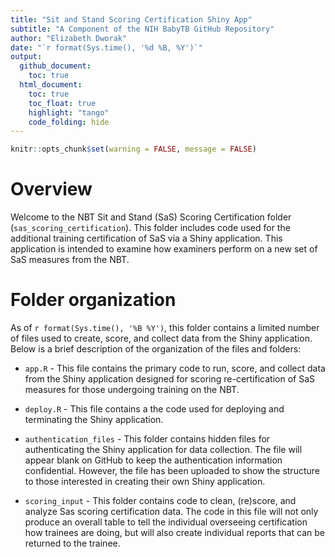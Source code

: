 ```yaml
---
title: "Sit and Stand Scoring Certification Shiny App"
subtitle: "A Component of the NIH BabyTB GitHub Repository"
author: "Elizabeth Dworak"
date: "`r format(Sys.time(), '%d %B, %Y')`"
output: 
  github_document:
    toc: true
  html_document:
    toc: true
    toc_float: true
    highlight: "tango"
    code_folding: hide
---
```


```r
knitr::opts_chunk$set(warning = FALSE, message = FALSE)
```

# Overview

Welcome to the NBT Sit and Stand (SaS) Scoring Certification folder (`sas_scoring_certification`). This folder includes code used for the additional training certification of SaS via a Shiny application. This application is intended to examine how examiners perform on a new set of SaS measures from the NBT.


# Folder organization

As of `r format(Sys.time(), '%B %Y')`, this folder contains a limited number of files used to create, score, and collect data from the Shiny application. Below is a brief description of the organization of the files and folders:

-   `app.R` - This file contains the primary code to run, score, and collect data from the Shiny application designed for scoring re-certification of SaS measures for those undergoing training on the NBT.

-   `deploy.R` - This file contains a the code used for deploying and terminating the Shiny application. 

-   `authentication_files` - This folder contains hidden files for authenticating the Shiny application for data collection. The file will appear blank on GitHub to keep the authentication information confidential. However, the file has been uploaded to show the structure to those interested in creating their own Shiny application.  

-   `scoring_input` - This folder contains code  to clean, (re)score, and analyze Sas scoring certification data. The code in this file will not only produce an overall table to tell the individual overseeing certification how trainees are doing, but will also create individual reports that can be returned to the trainee.
